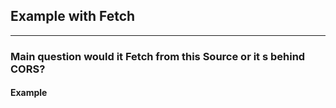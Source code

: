 
## Example with Fetch
---


### Main question would it Fetch from this Source or it s behind CORS?

#### Example

<CustomFetchComponent/>
